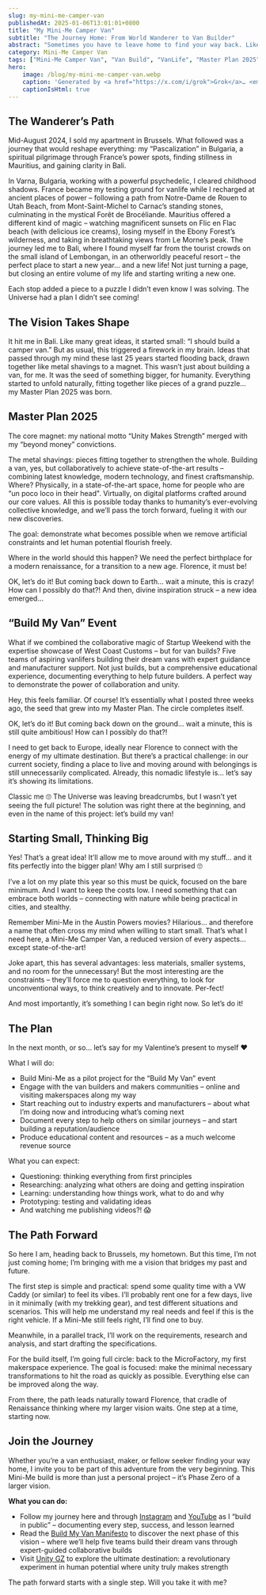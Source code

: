 ```yaml
---
slug: my-mini-me-camper-van
publishedAt: 2025-01-06T13:01:01+0800
title: "My Mini-Me Camper Van"
subtitle: "The Journey Home: From World Wanderer to Van Builder"
abstract: "Sometimes you have to leave home to find your way back. Like Santiago in “The Alchemist,” my path has taken me across continents, only to lead me back to where I started – but with an entirely new perspective and purpose. Like a butterfly emerging from its cocoon, I begin anew."
category: Mini-Me Camper Van
tags: ["Mini-Me Camper Van", "Van Build", "VanLife", "Master Plan 2025", "Project"]
hero:
    image: /blog/my-mini-me-camper-van.webp
    caption: 'Generated by <a href="https://x.com/i/grok">Grok</a>… <em>not really following the precise instructions it wrotes</em> 🙄'
    captionIsHtml: true
---
```




## The Wanderer’s Path

Mid-August 2024, I sold my apartment in Brussels. What followed was a journey that would reshape everything: my “Pascalization” in Bulgaria, a spiritual pilgrimage through France’s power spots, finding stillness in Mauritius, and gaining clarity in Bali.

In Varna, Bulgaria, working with a powerful psychedelic, I cleared childhood shadows. France became my testing ground for vanlife while I recharged at ancient places of power – following a path from Notre-Dame de Rouen to Utah Beach, from Mont-Saint-Michel to Carnac’s standing stones, culminating in the mystical Forêt de Brocéliande. Mauritius offered a different kind of magic – watching magnificent sunsets on Flic en Flac beach (with delicious ice creams), losing myself in the Ebony Forest’s wilderness, and taking in breathtaking views from Le Morne’s peak. The journey led me to Bali, where I found myself far from the tourist crowds on the small island of Lembongan, in an otherworldly peaceful resort – the perfect place to start a new year… and a new life! Not just turning a page, but closing an entire volume of my life and starting writing a new one.

Each stop added a piece to a puzzle I didn’t even know I was solving. The Universe had a plan I didn’t see coming!


## The Vision Takes Shape

It hit me in Bali. Like many great ideas, it started small: “I should build a camper van.” But as usual, this triggered a firework in my brain. Ideas that passed through my mind these last 25 years started flooding back, drawn together like metal shavings to a magnet. This wasn’t just about building a van, for me. It was the seed of something bigger, for humanity. Everything started to unfold naturally, fitting together like pieces of a grand puzzle… my Master Plan 2025 was born.


## Master Plan 2025

The core magnet: my national motto “Unity Makes Strength” merged with my “beyond money” convictions.

The metal shavings: pieces fitting together to strengthen the whole. Building a van, yes, but collaboratively to achieve state-of-the-art results – combining latest knowledge, modern technology, and finest craftsmanship. Where? Physically, in a state-of-the-art space, home for people who are “un poco loco in their head". Virtually, on digital platforms crafted around our core values. All this is possible today thanks to humanity’s ever-evolving collective knowledge, and we’ll pass the torch forward, fueling it with our new discoveries.

The goal: demonstrate what becomes possible when we remove artificial constraints and let human potential flourish freely.

Where in the world should this happen? We need the perfect birthplace for a modern renaissance, for a transition to a new age. Florence, it must be!

OK, let’s do it! But coming back down to Earth… wait a minute, this is crazy! How can I possibly do that?! And then, divine inspiration struck – a new idea emerged…


## “Build My Van” Event

What if we combined the collaborative magic of Startup Weekend with the expertise showcase of West Coast Customs – but for van builds? Five teams of aspiring vanlifers building their dream vans with expert guidance and manufacturer support. Not just builds, but a comprehensive educational experience, documenting everything to help future builders. A perfect way to demonstrate the power of collaboration and unity.

Hey, this feels familiar. Of course! It’s essentially what I posted three weeks ago, the seed that grew into my Master Plan. The circle completes itself.

OK, let’s do it! But coming back down on the ground… wait a minute, this is still quite ambitious! How can I possibly do that?!

I need to get back to Europe, ideally near Florence to connect with the energy of my ultimate destination. But there’s a practical challenge: in our current society, finding a place to live and moving around with belongings is still unnecessarily complicated. Already, this nomadic lifestyle is… let’s say it’s showing its limitations.

Classic me 🙄 The Universe was leaving breadcrumbs, but I wasn’t yet seeing the full picture! The solution was right there at the beginning, and even in the name of this project: let’s build my van!


## Starting Small, Thinking Big

Yes! That’s a great idea! It’ll allow me to move around with my stuff… and it fits perfectly into the bigger plan! Why am I still surprised 🙄

I’ve a lot on my plate this year so this must be quick, focused on the bare minimum. And I want to keep the costs low. I need something that can embrace both worlds – connecting with nature while being practical in cities, and stealthy.

Remember Mini-Me in the Austin Powers movies? Hilarious… and therefore a name that often cross my mind when willing to start small. That’s what I need here, a Mini-Me Camper Van, a reduced version of every aspects… except state-of-the-art! 

Joke apart, this has several advantages: less materials, smaller systems, and no room for the unnecessary! But the most interesting are the constraints – they’ll force me to question everything, to look for unconventional ways, to think creatively and to innovate. Per-fect!

And most importantly, it’s something I can begin right now. So let’s do it!


## The Plan

In the next month, or so… let’s say for my Valentine’s present to myself ❤️

What I will do:

- Build Mini-Me as a pilot project for the “Build My Van” event
- Engage with the van builders and makers communities – online and visiting makerspaces along my way
- Start reaching out to industry experts and manufacturers – about what I’m doing now and introducing what’s coming next
- Document every step to help others on similar journeys – and start building a reputation/audience
- Produce educational content and resources – as a much welcome revenue source

What you can expect:

- Questioning: thinking everything from first principles
- Researching: analyzing what others are doing and getting inspiration
- Learning: understanding how things work, what to do and why
- Prototyping: testing and validating ideas
- And watching me publishing videos?! 😱


## The Path Forward

So here I am, heading back to Brussels, my hometown. But this time, I’m not just coming home; I’m bringing with me a vision that bridges my past and future.

The first step is simple and practical: spend some quality time with a VW Caddy (or similar) to feel its vibes. I’ll probably rent one for a few days, live in it minimally (with my trekking gear), and test different situations and scenarios. This will help me understand my real needs and feel if this is the right vehicle. If a Mini-Me still feels right, I’ll find one to buy.

Meanwhile, in a parallel track, I’ll work on the requirements, research and analysis, and start drafting the specifications.

For the build itself, I’m going full circle: back to the MicroFactory, my first makerspace experience. The goal is focused: make the minimal necessary transformations to hit the road as quickly as possible. Everything else can be improved along the way.

From there, the path leads naturally toward Florence, that cradle of Renaissance thinking where my larger vision waits. One step at a time, starting now.


## Join the Journey

Whether you’re a van enthusiast, maker, or fellow seeker finding your way home, I invite you to be part of this adventure from the very beginning. This Mini-Me build is more than just a personal project – it’s Phase Zero of a larger vision.

**What you can do:**

- Follow my journey here and through <a href={URLS.instagram}>Instagram</a> and <a href={URLS.youtube}>YouTube</a> as I “build in public” – documenting every step, success, and lesson learned
- Read the [Build My Van Manifesto](https://unitygz.com/blog/build-my-van-manifesto) to discover the next phase of this vision – where we’ll help five teams build their dream vans through expert-guided collaborative builds
- Visit [Unity GZ](https://unitygz.com/) to explore the ultimate destination: a revolutionary experiment in human potential where unity truly makes strength

The path forward starts with a single step. Will you take it with me?
